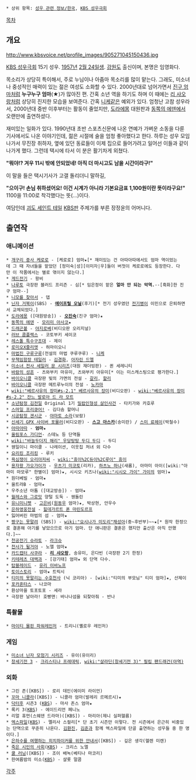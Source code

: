  * 상위 항목: [[성우 관련 정보/한국]], [[KBS 성우극회]]

[[목차]]
== 개요 ==

http://www.kbsvoice.net/profile_images/905271045150436.jpg

[[KBS 성우극회]] 15기 성우. [[1957년]] [[2월 24일]]생. [[강원도]] 출신이며, 본명은 임영화다.

목소리가 상당히 특이해서, 주로 누님이나 아줌마 목소리를 많이 맡는다. 그래도, 미소녀나 중성적인 매력이 있는 젊은 여성도 소화할 수 있다. 2000년대로 넘어가면서 [[오진숙|진구 엄마]]처럼 '''누구누구 엄마'''(★)가 많아진 편. 간혹 소년 역을 하기도 하며 이 때에는 [[리 샤오랑]]처럼 상당히 진지한 모습을 보여준다. 간혹 [[니케]]같은 예외가 있다. 엄청난 고참 성우라서, 2000년대 중반 이후부터는 활동이 줄었지만, [[도라에몽]] 대원판과 [[동쪽의 에덴]]에서 오랜만에 출연하셨다.

재미있는 일화가 있다. 1990년대 초반 스포츠신문에 나온 연예가 가벼운 소동을 다룬 기사에서도 나온 이야기인데, 젊은 시절에 술을 엄청 좋아했다고 한다. 하루는 성우 모임 나가서 무진장 취하자, 옆에 있던 동료들이 이제 집으로 들어가려고 일어선 이들과 같이 나가게 했다. 그런데 택시에 타서 이 분은 활기차게 외쳤다.

'''"뭐야!? 겨우 11시 밖에 안되었네! 아직 더 마시고도 남을 시간이라구!"'''

이 말을 들은 택시기사가 고갤 돌리더니 말하길,

'''"으이구! 손님 취하셨어요! 이건 시계가 아니라 기본요금표 1,100원이란 뜻이라구요!"''' 
1100을 11:00로 착각했다는 뜻(...)이다.

여담인데 [[괴도 세인트 테일]] [[KBS]]판 주제가를 부른 장정윤의 어머니다.
== 출연작 ==
=== 애니메이션 ===
 * [[개구리 중사 케로로]] - [케로로] 엄마★[* 재미있는 건 아따아따에서도 엄마 역이었는데 그 때 자녀들을 맡았던 [정미숙|성][이미자|우]들이 버젓이 케로로에도 등장한다. 다만 이 작품에서는 별로 엮이지 않는다.]
 * [[게드전기]] - 왕비
 * [[나루토]] 극장판 블러드 프리즌 - 심[* 임은정이 맡은 '''얼마 안 되는 악역.'''--[흑화]한 진구 엄마--]
 * [[니모를 찾아서]] - 뎁
 * [[닌자 거북이]](SBS) - '''[[에이프릴 오닐]]'''(후기)[* 전기 성우였던 [[전기병]]이 이민으로 은퇴하면서 교체되었다.]
 * [[도라에몽]] ([대원방송]) - '''[[오진숙]]'''(진구 엄마)★
 * [[동쪽의 에덴]] - [[모리미 아사코]]★
 * [[드래곤볼]] - [[야지로베]](비디오판 오리지널)
 * [[러브 콤플렉스]] - 코토부키 세이코
 * [[레스톨 특수구조대]] - 제이
 * [[로미오X줄리엣]] - 허마이오니
 * [[마법진 구루구루]](전설의 마법 쿠루쿠루) - [[니케]]
 * [[무책임함장 테일러]] - [[김경화]], [[아자린 드엘]]
 * [[미소녀 전사 세일러 문 시리즈]](대원 재더빙판) - 퀸 세레니티
 * [[바람의 성흔]] - 츠와부키 마유미, 츠와부키 아유미[* 이는 미스캐스팅으로 평가한다.]
 * [[바이오니클]] 극장판 빛의 가면의 전설 - [[갈리]], [[할리]]
 * [[바이오니클]] 극장판 메트루누이의 전설 - [[노카마]]
 * [[wiki:"베르사유의 장미#s-2.1" 베르사유의 장미]](비디오판) - [[wiki:"베르사유의 장미#s-2.2" 잔느 발로아 드 라 모트]]
 * [[소년탐정 김전일]] Original 1기 [[밀랍인형성 살인사건]] - 타키가와 카호루
 * [[스마일 프리큐어!]] - 김다솜 할머니
 * [[시공탐정 겐시군]] - [[야마토 소라]](보람)
 * [[신세기 GPX 사이버 포뮬러]](비디오판) - '''[[스고 아스카]]'''(송미란) / [[스미 료헤이]](박철수)
 * [[아따아따]] - '''엄마'''★
 * [[올림포스 가디언]]- 스테노 등 단역들
 * [[wiki:"바늘두더지 해리" 우당탕탕 두디 두디]] - 두디
 * 웬일이니 마이클 - 나레이션, 이웃집 처녀 외 다수 
 * [[요리킹 조리킹]] - 루키
 * [[욕심쟁이 오리아저씨]] - [[wiki:"휴이%2C듀이%2C루이" 휴이]]
 * [[용자왕 가오가이가]] - [[우츠기 미코토]](리카), [[하츠노 하나]](새롬), 아마미 아이([wiki:"아마미 마모루" 한별이] 엄마)★, 시시오 키즈나([[wiki:"시시오 가이" 가이]]의 엄마)★
 * 원더베빌 - 엄마★
 * 울트라B - 엄마★
 * 우주소년 아톰 ([대교방송]) - 엄마★
 * [[월레스와 그로밋]] 양털 도둑 - 웬돌린
 * [[유니미니펫]] - [[고은비]]([[원동우]] 엄마)★, 박상현, 안우수
 * [[은하영웅전설]] - [[힐데가르트 폰 마린도르프]]
 * 잃어버린 마법의 섬 - 엄마★
 * [[짱구는 못말려]] (SBS]) - [[wiki:"요시나가 미도리"채성아]](중~후반부)~~★[* 원작 한정으로 결혼해 아기를 낳았으므로 아기 엄마. 단 애니판은 결혼은 했지만 출산은 아직 안했다.]~~
 * [[천공전기 슈라토]] - [[라크슈]]
 * [[천사가 될거야]] - 노엘 엄마★
 * [[카드캡터 사쿠라]] - '''[[리 샤오랑]]''', 송유미, 은다빈 (극장판 2기 한정)
 * [[키테레츠 대백과]] - [강기태] 엄마★ 외 단역 다수.
 * [[탑블레이드]] - [[유리 이바노프]]
 * [[토이스토리]] - 엄마★ 트릭시
 * [[티미의 못말리는 수호천사]] (닉 코리아) - [wiki:"티미의 부모님" 티미 엄마]★, 산제이
 * [[포카혼타스]] - 나코마
 * 환상마을 토포토포 - 세라
 * 극장판 날아라! 호빵맨: 바나나섬을 되찾아줘 - 반나
=== 특촬물 ===
 * [[마이티 몰핀 파워레인저]] - 트리니(옐로우 레인저)

=== 게임 ===
 * [[미소녀 닌자 모험기 시리즈]] - 유이(유이리)
 * [[창세기전 3]] - [[크리스티나 프레데릭]], [[wiki:"살라딘(창세기전 3)" 필립 팬드래건(아역)]]

=== 외화 ===
 * 그린 존([KBS]) - 로리 데인(에이미 라이언)
 * [[꼬마 니콜라]]([KBS]) - 니콜라 엄마(발레리 르메르시)★
 * [[닥터후]] 시즌3 ([[KBS]]) - 마사 존스 엄마★
 * 록키 3([[KBS]]) - 에이드리언 페니노
 * 리얼 휴먼(스웨덴 드라마)([KBS]) - 마리아(제니 실퍼헬름)
 * [[엑스파일]]([[KBS]]) - 멜리사 스컬리[* 단 초기 시즌만 이렇다. 전 시즌에서 은근히 비중있는 단역으로 꾸준히 나온다. [[김환진]], [[김준]]과 함께 엑스파일에 단골 출연하는 성우들 중 한 명이다.]
 * [[은하수를 여행하는 히치하이커를 위한 안내서]]([KBS]) - 깊은 생각(헬렌 미렌)
 * [[죽은 시인의 사회]]([[KBS]]) - 크리스 노엘
 * [[쿨 러닝]]([KBS]) - 조이 배녹(베티나 마코리)
 * 한여름밤의 미소([[KBS]]) - 샬롯 말콤

[[각주]]
